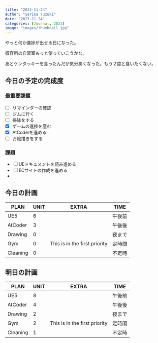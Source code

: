 ```yaml
---
title: "2023-11-24"
author: "Serika Yuzuki"
date: "2023-11-24"
categories: [Journal, 2023]
image: "images/thumbnail.jpg"
---
```


やっと何か進捗が出せる日になった。

収容所の自習室もっと使っていこうかな。

あとケンタッキーを食ったんだが気分悪くなった。もう２度と食いたくない。

## 今日の予定の完成度

### 最重要課題

-   [ ] リマインダーの確認
-   [ ] ジムに行く
-   [ ] 掃除をする
-   [x] ゲームの進捗を産む
-   [x] AtCoderを進める
-   [ ] お絵描きをする

### 課題

-   [ ] UEドキュメントを読み進める
-   [ ] ECサイトの作成を進める
-   

## 今日の計画

| PLAN     | UNIT | EXTRA                         | TIME  |
|----------|------|-------------------------------|-------|
| UE5      | 6    |                               | 午後前 |
| AtCoder  | 3    |                               | 午後後 |
| Drawing  | 0    |                               | 夜まで |
| Gym      | 0    | This is in the first priority | 定時間 |
| Cleaning | 0    |                               | 不定時 |

## 明日の計画

| PLAN     | UNIT | EXTRA                         | TIME  |
|----------|------|-------------------------------|-------|
| UE5      | 8    |                               | 午後前 |
| AtCoder  | 4    |                               | 午後後 |
| Drawing  | 2    |                               | 夜まで |
| Gym      | 2    | This is in the first priority | 定時間 |
| Cleaning | 1    |                               | 不定時 |
